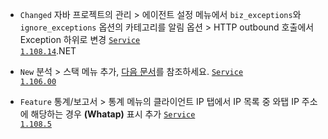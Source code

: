 
- <code class="Changed">Changed</code> 자바 프로젝트의 <span class="uitext">관리</span> &gt; <span class="uitext">에이전트 설정</span> 메뉴에서 <code>biz_exceptions</code>와 <code>ignore_exceptions</code> 옵션의 카테고리를 <span class="uitext">알림 옵션</span> &gt; <span class="uitext">HTTP outbound 호출</span>에서 <span class="uitext">Exception</span> 하위로 변경 <code class='changelog-service'><a href="https://docs.whatap.io/release-notes/service/service-1_108_x">Service 1.108.14​</a></code>.NET​

- <code class="New">New</code> <span class="uitext">분석</span> &gt; <span class="uitext">스택</span> 메뉴 추가, <a href="/dotnet/analysis-apm">다음 문서</a>를 참조하세요. <code class='changelog-service'><a href="https://docs.whatap.io/release-notes/service/service-1_106_x">Service 1.106.00​</a></code>

- <code class="Feature">Feature</code> <span class="uitext">통계/보고서</span> &gt; <span class="uitext">통계</span> 메뉴의 <span class="uitext">클라이언트 IP</span> 탭에서 IP 목록 중 와탭 IP 주소에 해당하는 경우 <b>(Whatap)</b> 표시 추가 <code class='changelog-service'><a href="https://docs.whatap.io/release-notes/service/service-1_108_x">Service 1.108.5​</a></code>

